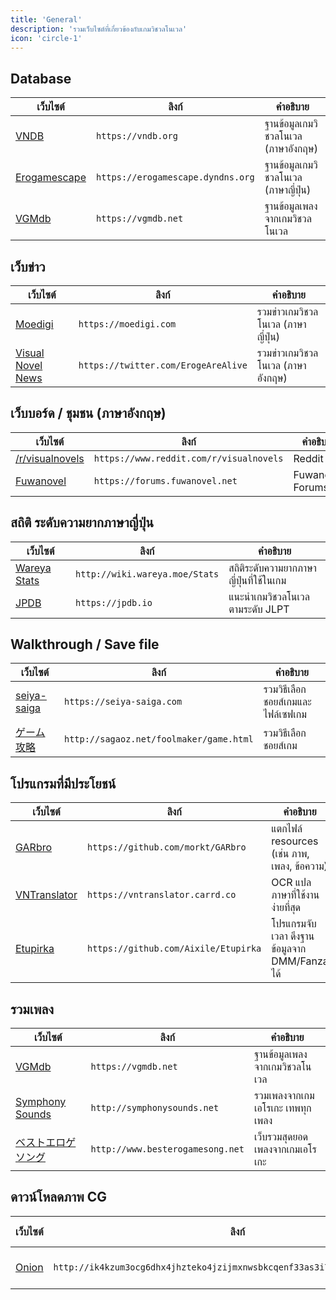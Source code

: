 ```yaml
---
title: 'General'
description: 'รวมเว็บไซต์ที่เกี่ยวข้องกับเกมวิชวลโนเวล'
icon: 'circle-1'
---
```


## Database

| **เว็บไซต์** | **ลิงก์** | **คำอธิบาย** |
|-----------|---------|-------------|
| [VNDB](https://vndb.org) | `https://vndb.org` | ฐานข้อมูลเกมวิชวลโนเวล (ภาษาอังกฤษ) |
| [Erogamescape](https://erogamescape.dyndns.org/~ap2/ero/toukei_kaiseki) | `https://erogamescape.dyndns.org` | ฐานข้อมูลเกมวิชวลโนเวล (ภาษาญี่ปุ่น) |
| [VGMdb](https://vgmdb.net) | `https://vgmdb.net` | ฐานข้อมูลเพลงจากเกมวิชวลโนเวล |

## เว็บข่าว

| **เว็บไซต์** | **ลิงก์** | **คำอธิบาย** |
|-----------|---------|-------------|
| [Moedigi](https://moedigi.com) | `https://moedigi.com` | รวมข่าวเกมวิชวลโนเวล (ภาษาญี่ปุ่น) |
| [Visual Novel News](https://twitter.com/ErogeAreAlive) | `https://twitter.com/ErogeAreAlive` | รวมข่าวเกมวิชวลโนเวล (ภาษาอังกฤษ) |

## เว็บบอร์ด / ชุมชน (ภาษาอังกฤษ)

| **เว็บไซต์** | **ลิงก์** | **คำอธิบาย** |
|-----------|---------|-------------|
| [/r/visualnovels](https://www.reddit.com/r/visualnovels) | `https://www.reddit.com/r/visualnovels` | Reddit |
| [Fuwanovel](https://forums.fuwanovel.net) | `https://forums.fuwanovel.net` | Fuwanovel Forums |

## สถิติ ระดับความยากภาษาญี่ปุ่น

| **เว็บไซต์** | **ลิงก์** | **คำอธิบาย** |
|-----------|---------|-------------|
| [Wareya Stats](http://wiki.wareya.moe/Stats) | `http://wiki.wareya.moe/Stats` | สถิติระดับความยากภาษาญี่ปุ่นที่ใช้ในเกม |
| [JPDB](https://jpdb.io) | `https://jpdb.io` | แนะนำเกมวิชวลโนเวลตามระดับ JLPT |

## Walkthrough / Save file

| **เว็บไซต์** | **ลิงก์** | **คำอธิบาย** |
|-----------|---------|-------------|
| [seiya-saiga](https://seiya-saiga.com) | `https://seiya-saiga.com` | รวมวิธีเลือกชอยส์เกมและไฟล์เซฟเกม |
| [ゲーム攻略](http://sagaoz.net/foolmaker/game.html) | `http://sagaoz.net/foolmaker/game.html` | รวมวิธีเลือกชอยส์เกม |

## โปรแกรมที่มีประโยชน์

| **เว็บไซต์** | **ลิงก์** | **คำอธิบาย** |
|-----------|---------|-------------|
| [GARbro](https://github.com/morkt/GARbro) | `https://github.com/morkt/GARbro` | แตกไฟล์ resources (เช่น ภาพ, เพลง, ข้อความ) |
| [VNTranslator](https://vntranslator.carrd.co) | `https://vntranslator.carrd.co` | OCR แปลภาษาที่ใช้งานง่ายที่สุด |
| [Etupirka](https://github.com/Aixile/Etupirka) | `https://github.com/Aixile/Etupirka` | โปรแกรมจับเวลา ดึงฐานข้อมูลจาก DMM/Fanza ได้ |

## รวมเพลง

| **เว็บไซต์** | **ลิงก์** | **คำอธิบาย** |
|-----------|---------|-------------|
| [VGMdb](https://vgmdb.net) | `https://vgmdb.net` | ฐานข้อมูลเพลงจากเกมวิชวลโนเวล |
| [Symphony Sounds](http://symphonysounds.net) | `http://symphonysounds.net` | รวมเพลงจากเกมเอโรเกะ เทพทุกเพลง |
| [ベストエロゲソング](http://www.besterogamesong.net) | `http://www.besterogamesong.net` | เว็บรวมสุดยอดเพลงจากเกมเอโรเกะ |

## ดาวน์โหลดภาพ CG

| **เว็บไซต์** | **ลิงก์** | **คำอธิบาย** |
|-----------|---------|-------------|
| [Onion](http://ik4kzum3ocg6dhx4jhzteko4jzijmxnwsbkcqenf33as3i74i3mcb3id.onion.ly) | `http://ik4kzum3ocg6dhx4jhzteko4jzijmxnwsbkcqenf33as3i74i3mcb3id.onion.ly` | รวมภาพ CG |
